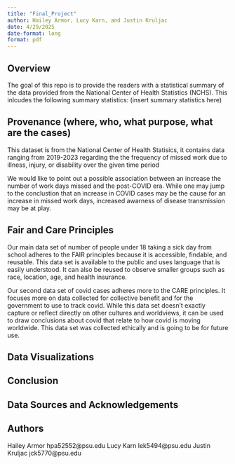 ```yaml
---
title: "Final_Project"
author: Hailey Armor, Lucy Karn, and Justin Kruljac
date: 4/29/2025
date-format: long
format: pdf
---
```


## Overview

The goal of this repo is to provide the readers with a statistical summary of the data provided from the National Center of Health Statistics (NCHS). This inlcudes the following summary statistics: (insert summary statistics here)

## Provenance (where, who, what purpose, what are the cases)

This dataset is from the National Center of Health Statisics, it contains data ranging from 2019-2023 regarding the the frequency of missed work due to illness, injury, or disability over the given time period

We would like to point out a possible association between an increase the number of work days missed and the post-COVID era. While one may jump to the conclustion that an increase in COVID cases may be the cause for an increase in missed work days, increased awarness of disease transmission may be at play.

## Fair and Care Principles

Our main data set of number of people under 18 taking a sick day from school adheres to the FAIR principles because it is accessible, findable, and reusable. This data set is available to the public and uses language that is easily understood. It can also be reused to observe smaller groups such as race, location, age, and health insurance.

Our second data set of covid cases adheres more to the CARE principles. It focuses more on data collected for collective benefit and for the government to use to track covid. While this data set doesn't exactly capture or reflect directly on other cultures and worldviews, it can be used to draw conclusions about covid that relate to how covid is moving worldwide. This data set was collected ethically and is going to be for future use.

## Data Visualizations

## Conclusion

## Data Sources and Acknowledgements

## Authors

Hailey Armor hpa52552\@psu.edu Lucy Karn lek5494\@psu.edu Justin Kruljac jck5770\@psu.edu

